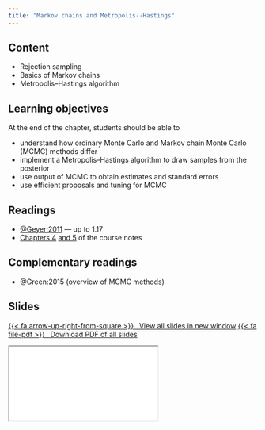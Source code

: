 ```yaml
---
title: "Markov chains and Metropolis--Hastings"
---
```



## Content

- Rejection sampling
- Basics of Markov chains
- Metropolis--Hastings algorithm


## Learning objectives

At the end of the chapter, students should be able to

- understand how ordinary Monte Carlo and Markov chain Monte Carlo (MCMC) methods differ
- implement a Metropolis--Hastings algorithm to draw samples from the posterior
- use output of MCMC to obtain estimates and standard errors
- use efficient proposals and tuning for MCMC

## Readings


- [@Geyer:2011](https://www.mcmchandbook.net/HandbookChapter1.pdf) --- up to 1.17
- [Chapters 4](https://lbelzile.github.io/MATH80601A/montecarlo.html) [and 5](https://lbelzile.github.io/MATH80601A/mcmc.html) of the course notes


## Complementary readings

- @Green:2015 (overview of MCMC methods)


## Slides


<p class="text-center"><a class="btn btn-success btn-lg" target="_blank" href="../slides/bayesmod-slides4.html">{{< fa arrow-up-right-from-square >}} &ensp;View all slides in new window</a> <a class="btn btn-success btn-lg" target="_blank" href="../slides/bayesmod-slides4.pdf" role="button">{{< fa file-pdf >}} &ensp;Download PDF of all slides</a></p>


<div class="ratio ratio-16x9">
<iframe class="slide-deck" src="../slides/bayesmod-slides4.html"></iframe>
</div>

